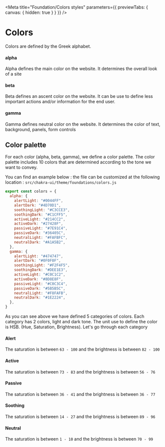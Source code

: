
<Meta
  title="Foundation/Colors styles"
  parameters={{ previewTabs: { canvas: { hidden: true } } }}
/>

# Colors

Colors are defined by the Greek alphabet.

#### alpha

Alpha defines the main color on the website. It determines the overall look of a site

#### beta

Beta defines an ascent color on the website. It can be use to define less important actions and/or information for the end user.

#### gamma

Gamma defines neutral color on the website. It determines the color of text, background, panels, form controls

## Color palette

For each color (alpha, beta, gamma), we define a color palette. The color palette includes 10 colors that are determined according to the tone we want to convey.

You can find an example below : the file can be customized at the following location : `src/chakra-ui/theme/foundations/colors.js`

```javascript
export const colors = {
  alpha: {
    alertLight: "#0044FF",
    alertDark: "#4D70D1",
    soothingLight: "#C3CCE3",
    soothingDark: "#C1CFF5",
    activeLight: "#214CC2",
    activeDark: "#27428F",
    passiveLight: "#7E91C4",
    passiveDark: "#36405C",
    neutralLight: "#FAFBFC",
    neutralDark: "#A1A5B2",
  },
  gamma: {
    alertLight: "#474747",
    alertDark: "#0F0F0F",
    soothingLight: "#F2F4F5",
    soothingDark: "#DEE1E3",
    activeLight: "#C0C1C2",
    activeDark: "#8D8E8F",
    passiveLight: "#C0C3C4",
    passiveDark: "#5B5B5C",
    neutralLight: "#F8FAFB",
    neutralDark: "#1E2224",
  },
}
```

As you can see above we have defined 5 categories of colors. Each category has 2 colors, light and dark tone.
The unit use to define the color is HSB. (Hue, Saturation, Brightness). Let's go through each category

#### Alert

The saturation is between `63 - 100` and the brightness is between `82 - 100`

#### Active

The saturation is between `73 - 83` and the brightness is between `56 - 76`

#### Passive

The saturation is between `36 - 41` and the brightness is between `36 - 77`

#### Soothing

The saturation is between `14 - 27` and the brightness is between `89 - 96`

#### Neutral

The saturation is between `1 - 10` and the brightness is between `70 - 99`
